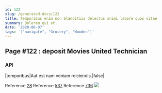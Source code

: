 ```yaml
---
id: 122
slug: /generated-docs/122
title: Temporibus enim non blanditiis delectus animi labore quos vitae.
summary: Dolorem qui et.
date: '2020-06-07'
tags: '["navigate", "Grocery", "Wooden"]'
---
```


## Page #122 : deposit Movies United Technician
### API

|temporibus|Aut est nam veniam reiciendis.|false|

Reference [28](/generated-docs/28)
Reference [537](/generated-docs/537)
Reference [736](/generated-docs/736)
![](/assets/cats-2.jpg)

<Partial />



